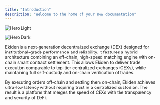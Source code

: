 ```yaml
---
title: "Introduction"
description: "Welcome to the home of your new documentation"
---
```


<img
  className="block dark:hidden"
  src="/images/hero-light.png"
  alt="Hero Light"
/>

<img
  className="hidden dark:block"
  src="/image.avif"
  alt="Hero Dark"
  title=""
/>

Ekiden is a next-generation decentralized exchange (DEX) designed for institutional-grade performance and reliability. It features a hybrid architecture combining an off-chain, high-speed matching engine with on-chain smart contract settlement.
This allows Ekiden to deliver trade execution comparable to top-tier centralized exchanges (CEXs), while maintaining full self-custody and on-chain verification of trades.

By executing orders off-chain and settling them on-chain, Ekiden achieves ultra-low latency without requiring trust in a centralized custodian. The result is a platform that merges the speed of CEXs with the transparency and security of DeFi.

## 